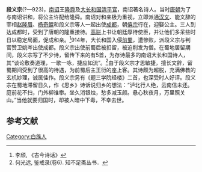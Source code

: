 '''段义宗'''(?—923)，[[南诏|南诏]]王[[隆舜|隆舜]]及[[大长和国|大长和国]][[清平官|清平官]]，南诏著名诗人。当时[[唐朝|唐朝]]为了与南诏讲和，将公主许配给隆舜。南诏对和亲极为重视，立即派通[[汉文|汉文]]、能文辞的宰相[[赵隆眉|赵隆眉]]、[[杨奇鲲|杨奇鲲]]和段义宗等人一起出使[[成都|成都]]，朝[[唐僖宗|僖宗]]行在，迎娶公主。三人到达成都时，受到了唐朝的隆重接待。[[高骈|高骈]]上书让朝廷厚待使臣，并让他们多呆些时日以稳定局面，促成和亲。<ref>李颀, 《古今诗话》</ref>914年，大长和国入侵[[前蜀|前蜀]]，遭惨败，派段义宗与判官赞卫姚岑出使成都。段义宗出使前蜀后被扣留，被迫削发为僧。在蜀地居留期间，段义宗写了不少诗，留传下来的有5首，为存诗最多的南诏大长和国诗人，其“谈论敷奏道理，一歌一咏，捷应如流”。<ref>何光远, 鉴戒录(卷6). 知不足斋丛书．</ref>由于段义宗才思敏捷，擅长文辞，留蜀期间受到了很高的待遇，为前蜀后主王衍的座上客。其诗颇为超脱，充满佛教的玄机妙理，诚属佳作。段义宗另有《题三学院经楼》二首，也深受时人好评。段义宗在蜀地滞留日久，作《思乡》诗诉说归乡的想法：“泸北行人绝，云南信未还。庭前花不扫，门外柳谁攀。坐久消银烛，愁多减玉颜。悬心秋夜月，万里照关山。”当他就要归国时，却被人暗中下毒，不幸去世。

==参考文献==
<div class="references-small">
<references></references>
</div>

[[Category:白族人|Category:白族人]]